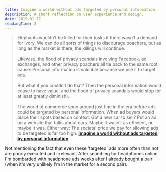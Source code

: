 ```yaml
---
title: Imagine a world without ads targeted by personal information
description: A short reflection on user experience and design.
date: 2019-01-22
readingTime: 2
---
```


>Elephants wouldn’t be killed for their tusks if there wasn’t a demand for ivory. We can do all sorts of things to discourage poachers, but as long as the market is there, the killings will continue.
<br /><br />
Likewise, the flood of privacy scandals involving Facebook, ad exchanges, and other privacy poachers all tie back to the same root cause: Personal information is valuable because we use it to target ads.
<br /><br />
But what if you couldn’t do that? Then the personal information would cease to have value, and the flood of privacy scandals would stop (or at least greatly diminish).
<br /><br />
The world of commerce spun around just fine in the era before ads could be targeted by personal information. When ad buyers would place their spots based on context. Got a new car to sell? Put an ad on a website that talks about cars. Maybe it wasn’t as efficient, or maybe it was. Either way: The societal price we pay for allowing ads to be targeted is far too high.
**<a href="https://m.signalvnoise.com/imagine-a-world-without-ads-targeted-by-personal-information/">Imagine a world without ads targeted by personal information</a>**

Not mentioning the fact that even these 'targeted' ads more often than not are poorly executed and irrelevant. After searching for headphones online, I'm bombarded with headphone ads weeks after I already bought a pair (when it's very unlikely I'm in the market for a second pair).